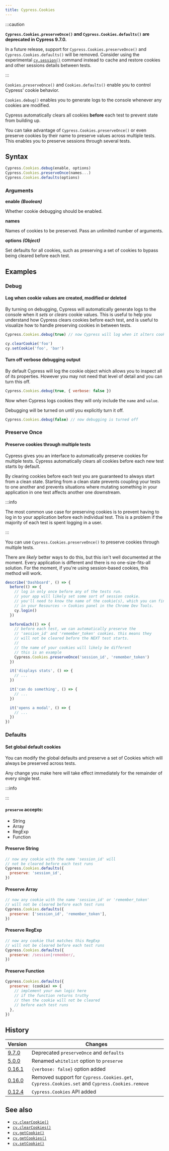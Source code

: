 ```yaml
---
title: Cypress.Cookies
---
```


:::caution

**<Icon name="exclamation-triangle" /> `Cypress.Cookies.preserveOnce()` and `Cypress.Cookies.defaults()` are deprecated in Cypress 9.7.0.**

In a future release, support for
`Cypress.Cookies.preserveOnce()` and `Cypress.Cookies.defaults()` will be
removed. Consider using the experimental [`cy.session()`](/api/commands/session)
command instead to cache and restore cookies and other sessions details between
tests.

:::

`Cookies.preserveOnce()` and `Cookies.defaults()` enable you to control Cypress'
cookie behavior.

`Cookies.debug()` enables you to generate logs to the console whenever any
cookies are modified.

Cypress automatically clears all cookies **before** each test to prevent state
from building up.

You can take advantage of `Cypress.Cookies.preserveOnce()` or even preserve
cookies by their name to preserve values across multiple tests. This enables you
to preserve sessions through several tests.

## Syntax

```javascript
Cypress.Cookies.debug(enable, options)
Cypress.Cookies.preserveOnce(names...)
Cypress.Cookies.defaults(options)
```

### Arguments

**<Icon name="angle-right" /> enable** **_(Boolean)_**

Whether cookie debugging should be enabled.

**<Icon name="angle-right" /> names**

Names of cookies to be preserved. Pass an unlimited number of arguments.

**<Icon name="angle-right" /> options** **_(Object)_**

Set defaults for all cookies, such as preserving a set of cookies to bypass
being cleared before each test.

## Examples

### Debug

#### Log when cookie values are created, modified or deleted

By turning on debugging, Cypress will automatically generate logs to the console
when it _sets_ or _clears_ cookie values. This is useful to help you understand
how Cypress clears cookies before each test, and is useful to visualize how to
handle preserving cookies in between tests.

```javascript
Cypress.Cookies.debug(true) // now Cypress will log when it alters cookies

cy.clearCookie('foo')
cy.setCookie('foo', 'bar')
```

<DocsImage src="/img/api/cookies/cookies-in-console-log.png" alt="Console log when debugging cookies" />

#### Turn off verbose debugging output

By default Cypress will log the cookie object which allows you to inspect all of
its properties. However you may not need that level of detail and you can turn
this off.

```javascript
Cypress.Cookies.debug(true, { verbose: false })
```

Now when Cypress logs cookies they will only include the `name` and `value`.

<DocsImage src="/img/api/cookies/debugger-console-log-of-cookies.png" alt="Console log cookies with debug" />

Debugging will be turned on until you explicitly turn it off.

```javascript
Cypress.Cookies.debug(false) // now debugging is turned off
```

### Preserve Once

#### Preserve cookies through multiple tests

Cypress gives you an interface to automatically preserve cookies for multiple
tests. Cypress automatically clears all cookies before each new test starts by
default.

By clearing cookies before each test you are guaranteed to always start from a
clean state. Starting from a clean state prevents coupling your tests to one
another and prevents situations where mutating something in your application in
one test affects another one downstream.

:::info

The most common use case for preserving cookies is to prevent having to log in
to your application before each individual test. This is a problem if the
majority of each test is spent logging in a user.

:::

You can use `Cypress.Cookies.preserveOnce()` to preserve cookies through
multiple tests.

There are _likely_ better ways to do this, but this isn't well documented at the
moment. Every application is different and there is no one-size-fits-all
solution. For the moment, if you're using session-based cookies, this method
will work.

```javascript
describe('Dashboard', () => {
  before(() => {
    // log in only once before any of the tests run.
    // your app will likely set some sort of session cookie.
    // you'll need to know the name of the cookie(s), which you can find
    // in your Resources -> Cookies panel in the Chrome Dev Tools.
    cy.login()
  })

  beforeEach(() => {
    // before each test, we can automatically preserve the
    // 'session_id' and 'remember_token' cookies. this means they
    // will not be cleared before the NEXT test starts.
    //
    // the name of your cookies will likely be different
    // this is an example
    Cypress.Cookies.preserveOnce('session_id', 'remember_token')
  })

  it('displays stats', () => {
    // ...
  })

  it('can do something', () => {
    // ...
  })

  it('opens a modal', () => {
    // ...
  })
})
```

### Defaults

#### Set global default cookies

You can modify the global defaults and preserve a set of Cookies which will
always be preserved across tests.

Any change you make here will take effect immediately for the remainder of every
single test.

:::info

<SupportFileConfiguration />

:::

#### `preserve` accepts:

- String
- Array
- RegExp
- Function

#### Preserve String

```javascript
// now any cookie with the name 'session_id' will
// not be cleared before each test runs
Cypress.Cookies.defaults({
  preserve: 'session_id',
})
```

#### Preserve Array

```javascript
// now any cookie with the name 'session_id' or 'remember_token'
// will not be cleared before each test runs
Cypress.Cookies.defaults({
  preserve: ['session_id', 'remember_token'],
})
```

#### Preserve RegExp

```javascript
// now any cookie that matches this RegExp
// will not be cleared before each test runs
Cypress.Cookies.defaults({
  preserve: /session|remember/,
})
```

#### Preserve Function

```javascript
Cypress.Cookies.defaults({
  preserve: (cookie) => {
    // implement your own logic here
    // if the function returns truthy
    // then the cookie will not be cleared
    // before each test runs
  },
})
```

## History

| Version                                       | Changes                                                                                       |
| --------------------------------------------- | --------------------------------------------------------------------------------------------- |
| [9.7.0](/guides/references/changelog#9-7-0)   | Deprecated `preserveOnce` and `defaults`                                                      |
| [5.0.0](/guides/references/changelog#5-0-0)   | Renamed `whitelist` option to `preserve`                                                      |
| [0.16.1](/guides/references/changelog#0-16-1) | `{verbose: false}` option added                                                               |
| [0.16.0](/guides/references/changelog#0-16-0) | Removed support for `Cypress.Cookies.get`, `Cypress.Cookies.set` and `Cypress.Cookies.remove` |
| [0.12.4](/guides/references/changelog#0-12-4) | `Cypress.Cookies` API added                                                                   |

## See also

- [`cy.clearCookie()`](/api/commands/clearcookie)
- [`cy.clearCookies()`](/api/commands/clearcookies)
- [`cy.getCookie()`](/api/commands/getcookie)
- [`cy.getCookies()`](/api/commands/getcookies)
- [`cy.setCookie()`](/api/commands/setcookie)
